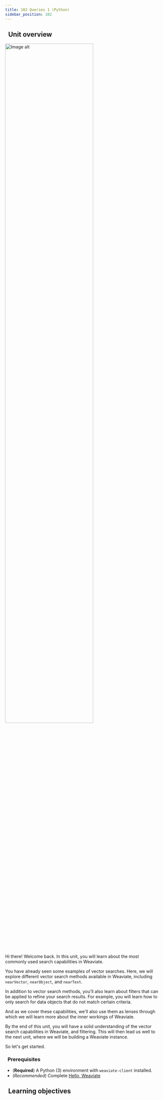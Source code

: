 ```yaml
---
title: 102 Queries 1 (Python)
sidebar_position: 102
---
```


## <i class="fa-solid fa-chalkboard-user"></i>&nbsp;&nbsp;Unit overview


<img src={imageUrl} alt="Image alt" width="75%"/>

<!-- Provide context for this course, in addition to the concrete learning goals and outcomes. Why would someone want to do this unit? -->

Hi there! Welcome back. In this unit, you will learn about the most commonly used search capabilities in Weaviate.

You have already seen some examples of vector searches. Here, we will explore different vector search methods available in Weaviate, including `nearVector`, `nearObject`, and `nearText`.

In addition to vector search methods, you'll also learn about filters that can be applied to refine your search results. For example, you will learn how to only search for data objects that do not match certain criteria.

And as we cover these capabilities, we'll also use them as lenses through which we will learn more about the inner workings of Weaviate.

By the end of this unit, you will have a solid understanding of the vector search capabilities in Weaviate, and filtering. This will then lead us well to the next unit, where we will be building a Weaviate instance.

So let's get started.

### <i class="fa-solid fa-clipboard-list-check"></i>&nbsp;&nbsp;Prerequisites

- (**Required**) A Python (3) environment with `weaviate-client` installed.
- (*Recommended*) Complete [Hello, Weaviate](../101_hello_weaviate/index.mdx)

## <i class="fa-solid fa-chalkboard-user"></i>&nbsp;&nbsp;Learning objectives


<LearningGoalsExp />


<LearningGoals unitName="queries_1"/>
